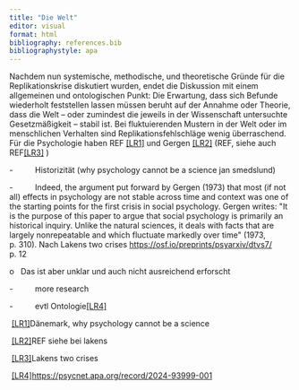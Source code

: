 ```yaml
---
title: "Die Welt"
editor: visual
format: html
bibliography: references.bib
bibliographystyle: apa
---
```


Nachdem nun systemische, methodische, und theoretische Gründe für die Replikationskrise diskutiert wurden, endet die Diskussion mit einem allgemeinen und ontologischen Punkt: Die Erwartung, dass sich Befunde wiederholt feststellen lassen müssen beruht auf der Annahme oder Theorie, dass die Welt -- oder zumindest die jeweils in der Wissenschaft untersuchte Gesetzmäßigkeit -- stabil ist. Bei fluktuierenden Mustern in der Welt oder im menschlichen Verhalten sind Replikationsfehlschläge wenig überraschend. Für die Psychologie haben REF [\[LR1\]](#_msocom_1) und Gergen [\[LR2\]](#_msocom_2) (REF, siehe auch REF[\[LR3\]](#_msocom_3) )

-          Historizität (why psychology cannot be a science jan smedslund)

-          Indeed, the argument put forward by Gergen (1973) that most (if not all) effects in psychology are not stable across time and context was one of the starting points for the first crisis in social psychology. Gergen writes: \"It is the purpose of this paper to argue that social psychology is primarily an historical inquiry. Unlike the natural sciences, it deals with facts that are largely nonrepeatable and which fluctuate markedly over time\" (1973, p. 310). Nach Lakens two crises <https://osf.io/preprints/psyarxiv/dtvs7/> p. 12

o   Das ist aber unklar und auch nicht ausreichend erforscht

-          more research

-          evtl Ontologie[\[LR4\]](#_msocom_4) 

 [\[LR1\]](#_msoanchor_1)Dänemark, why psychology cannot be a science

 [\[LR2\]](#_msoanchor_2)REF siehe bei lakens

 [\[LR3\]](#_msoanchor_3)Lakens two crises

 [\[LR4\]](#_msoanchor_4)<https://psycnet.apa.org/record/2024-93999-001>
